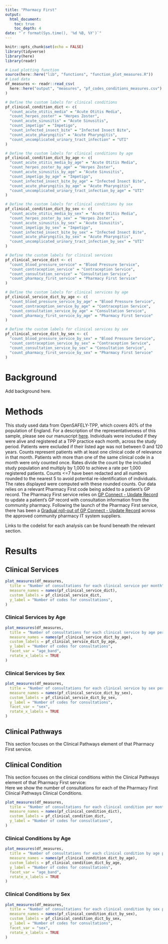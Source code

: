 ```yaml
---
title: "Pharmacy First"
output:
  html_document:
    toc: true
    toc_depth: 4
date: "`r format(Sys.time(), '%d %B, %Y')`"
---
```


```r
knitr::opts_chunk$set(echo = FALSE)
library(tidyverse)
library(here)
library(readr)
```

```r
# Load plotting function
source(here::here("lib", "functions", "function_plot_measures.R"))
# Load data
df_measures <- readr::read_csv(
  here::here("output", "measures", "pf_codes_conditions_measures.csv")
)
```

```r
# Define the custom labels for clinical conditions
pf_clinical_condition_dict <- c(
  "count_acute_otitis_media" = "Acute Otitis Media",
  "count_herpes_zoster" = "Herpes Zoster",
  "count_acute_sinusitis" = "Acute Sinusitis",
  "count_impetigo" = "Impetigo",
  "count_infected_insect_bite" = "Infected Insect Bite",
  "count_acute_pharyngitis" = "Acute Pharyngitis",
  "count_uncomplicated_urinary_tract_infection" = "UTI"
)

# Define the custom labels for clinical conditions by age
pf_clinical_condition_dict_by_age <- c(
  "count_acute_otitis_media_by_age" = "Acute Otitis Media",
  "count_herpes_zoster_by_age" = "Herpes Zoster",
  "count_acute_sinusitis_by_age" = "Acute Sinusitis",
  "count_impetigo_by_age" = "Impetigo",
  "count_infected_insect_bite_by_age" = "Infected Insect Bite",
  "count_acute_pharyngitis_by_age" = "Acute Pharyngitis",
  "count_uncomplicated_urinary_tract_infection_by_age" = "UTI"
)

# Define the custom labels for clinical conditions by sex
pf_clinical_condition_dict_by_sex <- c(
  "count_acute_otitis_media_by_sex" = "Acute Otitis Media",
  "count_herpes_zoster_by_sex" = "Herpes Zoster",
  "count_acute_sinusitis_by_sex" = "Acute Sinusitis",
  "count_impetigo_by_sex" = "Impetigo",
  "count_infected_insect_bite_by_sex" = "Infected Insect Bite",
  "count_acute_pharyngitis_by_sex" = "Acute Pharyngitis",
  "count_uncomplicated_urinary_tract_infection_by_sex" = "UTI"
)

# Define the custom labels for clinical services
pf_clinical_service_dict <- c(
  "count_blood_pressure_service" = "Blood Pressure Service",
  "count_contraception_service" = "Contraception Service",
  "count_consultation_service" = "Consultation Service",
  "count_pharmacy_first_service" = "Pharmacy First Service"
)

# Define the custom labels for clinical services by age
pf_clinical_service_dict_by_age <- c(
  "count_blood_pressure_service_by_age" = "Blood Pressure Service",
  "count_contraception_service_by_age" = "Contraception Service",
  "count_consultation_service_by_age" = "Consultation Service",
  "count_pharmacy_first_service_by_age" = "Pharmacy First Service"
)

# Define the custom labels for clinical services by sex
pf_clinical_service_dict_by_sex <- c(
  "count_blood_pressure_service_by_sex" = "Blood Pressure Service",
  "count_contraception_service_by_sex" = "Contraception Service",
  "count_consultation_service_by_sex" = "Consultation Service",
  "count_pharmacy_first_service_by_sex" = "Pharmacy First Service"
)
```

# Background

Add background here.

# Methods

This study used data from OpenSAFELY-TPP, which covers 40% of the population of England. For a description of the representativeness of this sample, please see our manuscript [here](https://wellcomeopenresearch.org/articles/7-191/v1).
Individuals were included if they were alive and registered at a TPP practice each month, across the study period.
Patients were excluded if their listed age was not between 0 and 120 years.
Counts represent patients with at least one clinical code of relevance in that month.
Patients with more than one of the same clinical code in a month were only counted once. Rates divide the count by the included study population and multiply by 1,000 to achieve a rate per 1,000 registered patients.
Counts <=7 have been redacted and all numbers rounded to the nearest 5 to avoid potential re-identification of individuals. The rates displayed were computed with these rounded counts.
Our data relies on a relevant Pharmacy First code being added to a patient's GP record.
The Pharmacy First service relies on [GP Connect - Update Record](https://digital.nhs.uk/services/gp-connect/gp-connect-in-your-organisation/gp-connect-update-record) to update a patient's GP record with consultation information from the community pharmacy.
Following the launch of the Pharmacy First service, there has been a [Gradual roll-out of GP Connect - Update Record](https://cpe.org.uk/our-news/gp-connect-update-record-rollout-and-flow-of-information/) across the approved community pharmacy IT system suppliers.

Links to the codelist for each analysis can be found beneath the relevant section.

# Results

## Clinical Services

```r
plot_measures(df_measures,
  title = "Number of consultations for each clinical service per month",
  measure_names = names(pf_clinical_service_dict),
  custom_labels = pf_clinical_service_dict,
  y_label = "Number of codes for consultations",
)
```

### Clinical Services by Age

```r

plot_measures(df_measures,
  title = "Number of consultations for each clinical service by age per month",
  measure_names = names(pf_clinical_service_dict_by_age),
  custom_labels = pf_clinical_service_dict_by_age,
  y_label = "Number of codes for consultations",
  facet_var = "age_band",
  rotate_x_labels = TRUE
)
```

### Clinical Services by Sex

```r

plot_measures(df_measures,
  title = "Number of consultations for each clinical service by sex per month",
  measure_names = names(pf_clinical_service_dict_by_sex),
  custom_labels = pf_clinical_service_dict_by_sex,
  y_label = "Number of codes for consultations",
  facet_var = "sex",
  rotate_x_labels = TRUE
)
```
## Clinical Pathways

This section focuses on the Clinical Pathways element of that Pharmacy First service.  

## Clinical Condition

This section focuses on the clinical conditions within the Clinical Pathways element of that Pharmacy First service:  
Here we show the number of consultations for each of the Pharmacy First Clinical Pathways Clinical Conditions.

```r
plot_measures(df_measures,
  title = "Number of consultations for each clinical condition per month",
  measure_names = names(pf_clinical_condition_dict),
  custom_labels = pf_clinical_condition_dict,
  y_label = "Number of codes for consultations",
)
```

### Clinical Conditions by Age

```r

plot_measures(df_measures,
  title = "Number of consultations for each clinical condition by age per month",
  measure_names = names(pf_clinical_condition_dict_by_age),
  custom_labels = pf_clinical_condition_dict_by_age,
  y_label = "Number of codes for consultations",
  facet_var = "age_band",
  rotate_x_labels = TRUE
)
```

### Clinical Conditions by Sex

```r

plot_measures(df_measures,
  title = "Number of consultations for each clinical condition by sex per month",
  measure_names = names(pf_clinical_condition_dict_by_sex),
  custom_labels = pf_clinical_condition_dict_by_sex,
  y_label = "Number of codes for consultations",
  facet_var = "sex",
  rotate_x_labels = TRUE
)
```